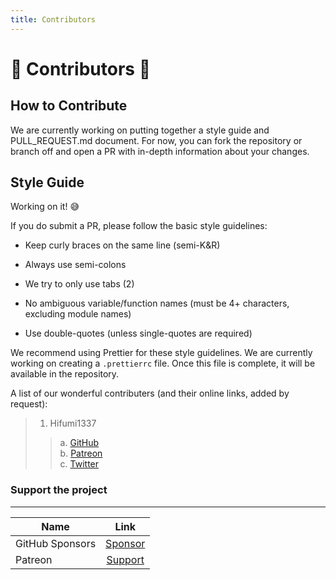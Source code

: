 ```yaml
---
title: Contributors
---
```


# 🦀 Contributors 🦀

## How to Contribute

We are currently working on putting together a style guide and PULL_REQUEST.md document. For now, you can fork the repository or branch off and open a PR with in-depth information about your changes.

## Style Guide

Working on it! 😅

If you do submit a PR, please follow the basic style guidelines:

- Keep curly braces on the same line (semi-K&R)

- Always use semi-colons
- We try to only use tabs (2)
- No ambiguous variable/function names (must be 4+ characters, excluding module names)
- Use double-quotes (unless single-quotes are required)

We recommend using Prettier for these style guidelines. We are currently working on creating a `.prettierrc` file. Once this file is complete, it will be available in the repository.

A list of our wonderful contributers (and their online links, added by request):

> 1. Hifumi1337
>> a. [GitHub](https://github.com/Hifumi1337) <br />
>> b. [Patreon](https://patreon.com/SupportHifumi1337) <br />
>> c. [Twitter](https://twitter.com/hifumi1337)

### Support the project

---

| Name            |                    Link                               |
| --------------- |:-----------------------------------------------------:|
| GitHub Sponsors |  [Sponsor](https://github.com/sponsors/Hifumi1337/)   |
| Patreon         |  [Support](https://www.patreon.com/SupportHifumi1337) |
